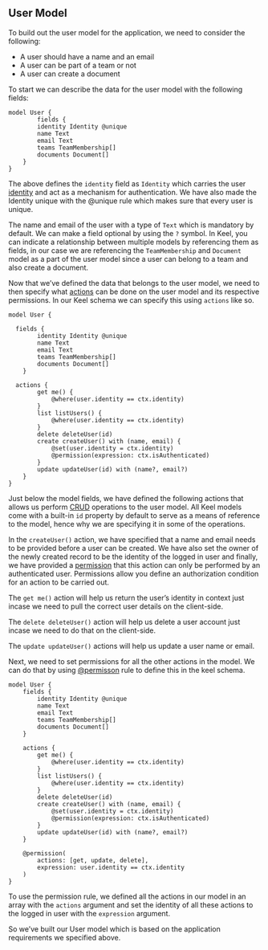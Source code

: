 ## User Model

To build out the user model for the application, we need to consider the following:

- A user should have a name and an email
- A user can be part of a team or not
- A user can create a document

To start we can describe the data for the user model with the following fields:

```keel
model User {
		fields {
        identity Identity @unique
        name Text
        email Text
        teams TeamMembership[]
        documents Document[]
    }
}
```

The above defines the `identity` field as `Identity` which carries the user [identity](https://docs.keel.so/identity) and act as a mechanism for authentication. We have also made the Identity unique with the @unique rule which makes sure that every user is unique.

The name and email of the user with a type of `Text` which is mandatory by default. We can make a field optional by using the `?` symbol.  In Keel, you can indicate a relationship between multiple models by referencing them as fields, in our case we are referencing the `TeamMembership` and `Document` model as a part of the user model since a user can belong to a team and also create a document.

Now that we’ve defined the data that belongs to the user model, we need to then specify what [actions](https://docs.keel.so/actions) can be done on the user model and its respective permissions. In our Keel schema we can specify this using `actions` like so.

```keel {11-24}
model User {

  fields {
        identity Identity @unique
        name Text
        email Text
        teams TeamMembership[]
        documents Document[]
    }

  actions {
        get me() {
            @where(user.identity == ctx.identity)
        }
        list listUsers() {
            @where(user.identity == ctx.identity)
        }
        delete deleteUser(id)
        create createUser() with (name, email) {
            @set(user.identity = ctx.identity)
            @permission(expression: ctx.isAuthenticated)
        }
        update updateUser(id) with (name?, email?)
    }
}

```

Just below the model fields, we have defined the following actions that allows us perform [CRUD](https://www.notion.so/Keel-Advanced-Tutorial-680f09ce60f14416bb27518d86a068fe?pvs=21) operations to the user model. All Keel models come with a built-in `id` property by default to serve as a means of reference to the model, hence why we are specifying it in some of the operations.

In the `createUser()` action, we have specified that a name and email  needs to be provided before a user can be created. We have also set the owner of the newly created record to be the identity of the logged in user and finally, we have provided a [permission](https://docs.keel.so/permissions) that this action can only be performed by an authenticated user. Permissions allow you define an authorization condition for an action to be carried out.

The `get me()` action will help us return the user’s identity in context just incase we need to pull the correct user details on the client-side.

The `delete deleteUser()` action will help us delete a user account just incase we need to do that on the client-side.

The `update updateUser()` actions will help us update a user name or email.

Next, we need to set permissions for all the other actions in the model. We can do that by using [@permisson](https://docs.keel.so/permissions#permission-attribute) rule to define this in the keel schema.

```keel {25-28}
model User {
    fields {
        identity Identity @unique
        name Text
        email Text
        teams TeamMembership[]
        documents Document[]
    }

    actions {
        get me() {
            @where(user.identity == ctx.identity)
        }
        list listUsers() {
            @where(user.identity == ctx.identity)
        }
        delete deleteUser(id)
        create createUser() with (name, email) {
            @set(user.identity = ctx.identity)
            @permission(expression: ctx.isAuthenticated)
        }
        update updateUser(id) with (name?, email?)
    }

    @permission(
        actions: [get, update, delete],
        expression: user.identity == ctx.identity
    )
}
```

To use the permission rule, we defined all the actions in our model in an array with the `actions` argument and set the identity of all these actions to the logged in user with the `expression` argument.

So we’ve built our User model which is based on the application requirements we specified above.
